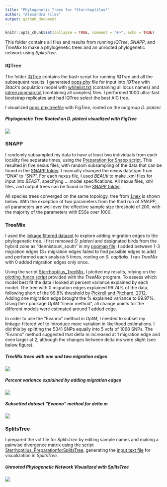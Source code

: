 ```yaml
---
title: "Phylogenetic Trees for *Sterrhoptilus*"
author: "Alexandra Files"
output: github_document
---
```


```r
knitr::opts_chunk$set(collapse = TRUE, comment = "#>", echo = TRUE)
```

This folder contains all files and results from running *IQTree*, *SNAPP*, and *TreeMix* to make a phylogenetic trees and an unrooted phylogenetic network using *SplitsTree*.

### IQTree

The folder [IQTree](IQTree) contains the bash script for running *IQTree* and all the subsequent results. I generated [pops.phy](./IQTree/pops.phy) file for input into *IQTree* with *Stack's* population model with [whitelist.txt](./IQTree/whitelist.txt) (containing all locus names) and [iqtree.popmap.txt](./IQTree/iqtree.popmap.txt) (containing all samples) files. I performed 1000 ultra-fast bootstrap replicates and had IQTree select the best AIC tree.

I visualized [pops.phy.treefile](./IQTree/pops.phy.treefile) with *FigTree*, rooted on the outgroup *D. plateni*.

##### Phylogenetic Tree Rooted on *D. plateni* visualized with *FigTree*

![](./Sterrhoptilus_PhylogeneticTree.svg)

### SNAPP

I randomly subsampled my data to have at least two individuals from each locality five separate times, using the [Preparation for Snapp script](./SNAPP/Sterrhoptilus_PreparationforSnappTree.R). This resulted in five nexus files, with random subsampling of the data that can be found in the [SNAPP folder](./SNAPP). I manually changed the nexus datatype from "DNA" to "SNP". For each nexus file, I used *BEAUti* to make .xml files for input into *BEAST*, specifying ... model specifications.  All nexus files, xml files, and output trees can be found in the [SNAPP folder](./SNAPP).

All species trees converged on the same topology, tree from [1.nex](./SNAPP/1.nex) is shown below.  With the exception of two parameters from the third run of *SNAPP*, all parameters are well over the effective sample size threshold of 200, with the majority of the parameters with ESSs over 1000.

### TreeMix

I used the [linkage filtered dataset](../Data/Sterrhoptilus_thinned.vcf.gz) to explore adding migration edges to the phylogenetic tree. I first removed *D. plateni* and designated birds from the hybrid zone as "dennistouni_south" in my [popmap file](./TreeMix/treemix_popmap_nooutgroup.txt). I added between 1-3 migration edges (3+ migration edges failed to find possible edges to add) and performed each analysis 5 times, rooting on *S. capitalis*. I ran *TreeMix* with 0 added migration edges only once.

Using the script [Sterrhoptilus_TreeMix](./TreeMix/Sterrhoptilus_TreeMix.R), I plotted my results, relying on the [plotting_funcs script](./TreeMix/plotting_funcs.R) provided with the *TreeMix* program. To assess which model best fit the data I looked at percent variance explained by each model. The tree with 0 migration edges explained 99.74% of the data, following short of the 99.8% threshold by [Pickrell and Pitchard, 2012](https://doi.org/10.1371/journal.pgen.1002967). Adding one migration edge brought the % explained variance to 99.97%. Using the r package *OptM* "linear method", all change points for the different models were estimated around 1 added edge.

In order to use the "Evanno" method in *OptM*, I needed to subset my linkage-filtered vcf to introduce more variation in likelihood estimations. I did this by splitting the 5341 SNPs equally into 5 vcfs of 1068 SNPs. The "Evanno" method suggested that delta m increased at 1 migration edge and even larger at 2, although the changes between delta ms were slight (see below figure).

##### *TreeMix* trees with one and two migration edges

![](./TreeMix/Sterrhoptilus_TreeMix_1edge.svg)

##### Percent variance explained by adding migration edges

![](./TreeMix/Sterrhoptilus_TreeMix_PercentVarianceExplained.svg)

##### Subsetted dataset "Evanno" method for delta m

![](./TreeMix/Sterrhoptilus_TreeMixSubsetted_deltam.png)

### SplitsTree

I prepared the vcf file for *SplitsTree* by editing sample names and making a pairwise divergence matrix using the script [Sterrhoptilus_PreparationforSplitsTree](Sterrhoptilus_PreparationforSplitsTree.R), generating the [input text file](Sterrhoptilus_DivergenceMatrix.txt) for visualization in *SplitsTree*.

##### Unrooted Phylogenetic Network Visualized with *SplitsTree*

![](Sterrhoptilus_PhylogeneticNetwork.svg)
